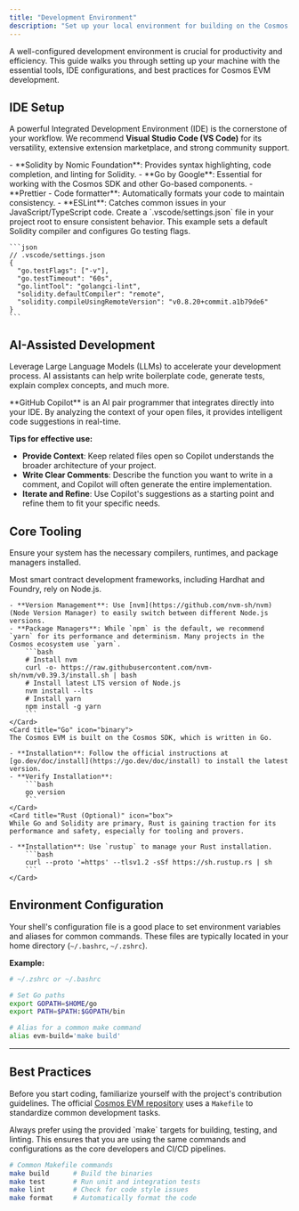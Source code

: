 ```yaml
---
title: "Development Environment"
description: "Set up your local environment for building on the Cosmos EVM."
---
```


A well-configured development environment is crucial for productivity and efficiency. This guide walks you through setting up your machine with the essential tools, IDE configurations, and best practices for Cosmos EVM development.

## IDE Setup

A powerful Integrated Development Environment (IDE) is the cornerstone of your workflow. We recommend **Visual Studio Code (VS Code)** for its versatility, extensive extension marketplace, and strong community support.

<CardGroup>
  <Card title="Recommended VS Code Extensions" icon="vscode">
    - **Solidity by Nomic Foundation**: Provides syntax highlighting, code completion, and linting for Solidity.
    - **Go by Google**: Essential for working with the Cosmos SDK and other Go-based components.
    - **Prettier - Code formatter**: Automatically formats your code to maintain consistency.
    - **ESLint**: Catches common issues in your JavaScript/TypeScript code.
  </Card>
  <Card title="VS Code Configuration" icon="code">
    Create a `.vscode/settings.json` file in your project root to ensure consistent behavior. This example sets a default Solidity compiler and configures Go testing flags.

    ```json
    // .vscode/settings.json
    {
      "go.testFlags": ["-v"],
      "go.testTimeout": "60s",
      "go.lintTool": "golangci-lint",
      "solidity.defaultCompiler": "remote",
      "solidity.compileUsingRemoteVersion": "v0.8.20+commit.a1b79de6"
    }
    ```
  </Card>
</CardGroup>

## AI-Assisted Development

Leverage Large Language Models (LLMs) to accelerate your development process. AI assistants can help write boilerplate code, generate tests, explain complex concepts, and much more.

<Card title="GitHub Copilot" icon="github">
  **GitHub Copilot** is an AI pair programmer that integrates directly into your IDE. By analyzing the context of your open files, it provides intelligent code suggestions in real-time.

  **Tips for effective use:**
  - **Provide Context**: Keep related files open so Copilot understands the broader architecture of your project.
  - **Write Clear Comments**: Describe the function you want to write in a comment, and Copilot will often generate the entire implementation.
  - **Iterate and Refine**: Use Copilot's suggestions as a starting point and refine them to fit your specific needs.
</Card>

## Core Tooling

Ensure your system has the necessary compilers, runtimes, and package managers installed.

<CardGroup>
    <Card title="Node.js" icon="node-js">
    Most smart contract development frameworks, including Hardhat and Foundry, rely on Node.js.

    - **Version Management**: Use [nvm](https://github.com/nvm-sh/nvm) (Node Version Manager) to easily switch between different Node.js versions.
    - **Package Managers**: While `npm` is the default, we recommend `yarn` for its performance and determinism. Many projects in the Cosmos ecosystem use `yarn`.
        ```bash
        # Install nvm
        curl -o- https://raw.githubusercontent.com/nvm-sh/nvm/v0.39.3/install.sh | bash
        # Install latest LTS version of Node.js
        nvm install --lts
        # Install yarn
        npm install -g yarn
        ```
    </Card>
    <Card title="Go" icon="binary">
    The Cosmos EVM is built on the Cosmos SDK, which is written in Go.

    - **Installation**: Follow the official instructions at [go.dev/doc/install](https://go.dev/doc/install) to install the latest version.
    - **Verify Installation**:
        ```bash
        go version
        ```
    </Card>
    <Card title="Rust (Optional)" icon="box">
    While Go and Solidity are primary, Rust is gaining traction for its performance and safety, especially for tooling and provers.

    - **Installation**: Use `rustup` to manage your Rust installation.
        ```bash
        curl --proto '=https' --tlsv1.2 -sSf https://sh.rustup.rs | sh
        ```
    </Card>
</CardGroup>

## Environment Configuration

Your shell's configuration file is a good place to set environment variables and aliases for common commands. These files are typically located in your home directory (`~/.bashrc`, `~/.zshrc`).

**Example:**
```bash
# ~/.zshrc or ~/.bashrc

# Set Go paths
export GOPATH=$HOME/go
export PATH=$PATH:$GOPATH/bin

# Alias for a common make command
alias evm-build='make build'
```

---

## Best Practices

Before you start coding, familiarize yourself with the project's contribution guidelines. The official [Cosmos EVM repository](https://github.com/cosmos/evm) uses a `Makefile` to standardize common development tasks.

<Note>
Always prefer using the provided `make` targets for building, testing, and linting. This ensures that you are using the same commands and configurations as the core developers and CI/CD pipelines.
</Note>

```bash
# Common Makefile commands
make build      # Build the binaries
make test       # Run unit and integration tests
make lint       # Check for code style issues
make format     # Automatically format the code
```

